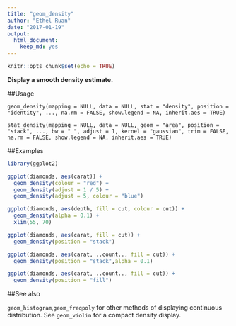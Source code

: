 ---
title: "geom_density"
author: "Ethel Ruan"
date: "2017-01-19"
output: 
  html_document: 
    keep_md: yes
---

```{r setup, include=FALSE}
knitr::opts_chunk$set(echo = TRUE)
```


**Display a smooth density estimate.**
       
##Usage
```
geom_density(mapping = NULL, data = NULL, stat = "density", position = "identity", ..., na.rm = FALSE, show.legend = NA, inherit.aes = TRUE)

stat_density(mapping = NULL, data = NULL, geom = "area", position = "stack", ..., bw = " ", adjust = 1, kernel = "gaussian", trim = FALSE, na.rm = FALSE, show.legend = NA, inherit.aes = TRUE)
```



##Examples
```{r, echo = FALSE}
library(ggplot2)

```
        

```{r}
ggplot(diamonds, aes(carat)) +
  geom_density(colour = "red") +
  geom_density(adjust = 1 / 5) + 
  geom_density(adjust = 5, colour = "blue")

ggplot(diamonds, aes(depth, fill = cut, colour = cut)) +
  geom_density(alpha = 0.1) +
  xlim(55, 70)

ggplot(diamonds, aes(carat, fill = cut)) +
  geom_density(position = "stack") 

ggplot(diamonds, aes(carat, ..count.., fill = cut)) +
  geom_density(position = "stack",alpha = 0.1) 

ggplot(diamonds, aes(carat, ..count.., fill = cut)) +
  geom_density(position = "fill")
```
         

##See also

`geom_histogram`,`geom_freqpoly`  for other methods of displaying continuous distribution. 
See `geom_violin` for a compact density display.
